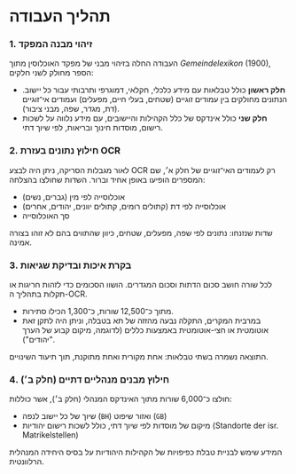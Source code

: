 # תהליך העבודה

### 1. זיהוי מבנה המפקד
העבודה החלה בזיהוי מבני של מפקד האוכלוסין מתוך *Gemeindelexikon* (1900), הספר מחולק לשני חלקים:
- **חלק ראשון** כולל טבלאות עם מידע כלכלי, חקלאי, דמוגרפי ותרבותי עבור כל יישוב. הנתונים מחולקים בין עמודים זוגיים (שטחים, בעלי חיים, מפעלים) ועמודים אי־זוגיים (דת, מגדר, שפה, מבני ציבור).
- **חלק שני** כולל אינדקס של כלל הקהילות והיישובים, עם מידע נלווה על לשכות רישום, מוסדות חינוך ובריאות, לפי שיוך דתי.

### 2. חילוץ נתונים בעזרת OCR
לאור מגבלות הסריקה, ניתן היה לבצע OCR רק לעמודים האי־זוגיים של חלק א׳, שם המספרים הופיעו באופן אחיד וברור. השדות שחולצו בהצלחה:
- אוכלוסייה לפי מין (גברים, נשים)
- אוכלוסייה לפי דת (קתולים רומים, קתולים יוונים, יהודים, אחרים)
- סך האוכלוסייה

שדות שנזנחו: נתונים לפי שפה, מפעלים, שטחים, כיוון שהתווים בהם לא זוהו בצורה אמינה.

### 3. בקרת איכות ובדיקת שגיאות
לכל שורה חושב סכום הדתות וסכום המגדרים. הושוו הסכומים כדי לזהות חריגות או תקלות בתהליך ה-OCR.  
- מתוך כ־12,500 שורות, כ־1,300 הכילו סתירות.
- במרבית המקרים, התקלה נבעה מהזזה של תא בטבלה, וניתן היה לתקן זאת אוטומטית או חצי-אוטומטית באמצעות כללים (לדוגמה, מיקום קבוע של הערך "יהודים").

התוצאה נשמרה בשתי טבלאות: אחת מקורית ואחת מתוקנת, תוך תיעוד השינויים.

### 4. חילוץ מבנים מנהליים דתיים (חלק ב׳)
חולצו כ־6,000 שורות מתוך האינדקס המנהלי (חלק ב׳), אשר כוללות:
- שיוך של כל יישוב לנפה (`BH`) ואזור שיפוט (`GB`)
- מיקום של מוסדות לפי שיוך דתי, כולל לשכות רישום יהודיות (Standorte der isr. Matrikelstellen)

המידע שימש לבניית טבלת כפיפויות של הקהילות היהודיות על בסיס היחידה המנהלית הרלוונטית.
